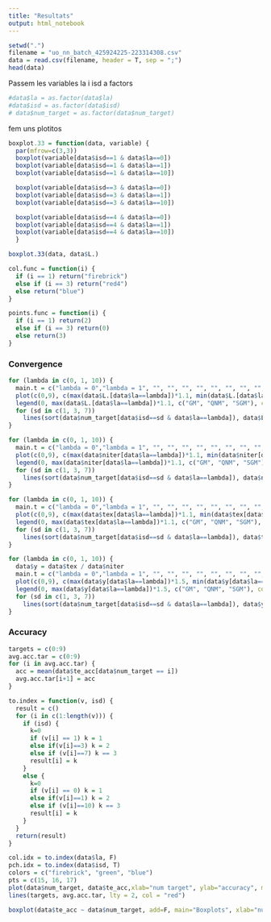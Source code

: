 ```yaml
---
title: "Resultats"
output: html_notebook
---
```


```r
setwd(".")
filename = "uo_nn_batch_425924225-223314308.csv"
data = read.csv(filename, header = T, sep = ";")
head(data)
```

Passem les variables la i isd a factors

```r
#data$la = as.factor(data$la)
#data$isd = as.factor(data$isd)
# data$num_target = as.factor(data$num_target)
```

fem uns plotitos

```r
boxplot.33 = function(data, variable) {
  par(mfrow=c(3,3))
  boxplot(variable[data$isd==1 & data$la==0])
  boxplot(variable[data$isd==1 & data$la==1])
  boxplot(variable[data$isd==1 & data$la==10])

  boxplot(variable[data$isd==3 & data$la==0])
  boxplot(variable[data$isd==3 & data$la==1])
  boxplot(variable[data$isd==3 & data$la==10])

  boxplot(variable[data$isd==4 & data$la==0])
  boxplot(variable[data$isd==4 & data$la==1])
  boxplot(variable[data$isd==4 & data$la==10])
  }
```


```r
boxplot.33(data, data$L.)

```

```r
col.func = function(i) {
  if (i == 1) return("firebrick")
  else if (i == 3) return("red4")
  else return("blue")
}

points.func = function(i) {
  if (i == 1) return(2)
  else if (i == 3) return(0)
  else return(3)
}
```

### Convergence

```r
for (lambda in c(0, 1, 10)) {
  main.t = c("lambda = 0","lambda = 1", "", "", "", "", "", "", "", "","lambda = 10")
  plot(c(0,9), c(max(data$L.[data$la==lambda])*1.1, min(data$L.[data$la==lambda])), ty="n", xlab="num target", ylab = "L*", main = main.t[lambda+1])
  legend(0, max(data$L.[data$la==lambda])*1.1, c("GM", "QNM", "SGM"), col = c("firebrick", "red4", "blue"), pch= 19)
  for (sd in c(1, 3, 7))
    lines(sort(data$num_target[data$isd==sd & data$la==lambda]), data$L.[data$isd==sd & data$la==lambda], ty="b", col = col.func(sd), pch= points.func(sd))
}
```

```r
for (lambda in c(0, 1, 10)) {
  main.t = c("lambda = 0","lambda = 1", "", "", "", "", "", "", "", "","lambda = 10")
  plot(c(0,9), c(max(data$niter[data$la==lambda])*1.1, min(data$niter[data$la==lambda])), ty="n", xlab="num target", ylab = "niter", main = main.t[lambda+1])
  legend(0, max(data$niter[data$la==lambda])*1.1, c("GM", "QNM", "SGM"), col = c("firebrick", "red4", "blue"), pch= 19)
  for (sd in c(1, 3, 7))
    lines(sort(data$num_target[data$isd==sd & data$la==lambda]), data$niter[data$isd==sd & data$la==lambda], ty="b", col = col.func(sd), pch= points.func(sd))
}
```


```r
for (lambda in c(0, 1, 10)) {
  main.t = c("lambda = 0","lambda = 1", "", "", "", "", "", "", "", "","lambda = 10")
  plot(c(0,9), c(max(data$tex[data$la==lambda])*1.1, min(data$tex[data$la==lambda])), ty="n", xlab="num target", ylab = "tex", main = main.t[lambda+1])
  legend(0, max(data$tex[data$la==lambda])*1.1, c("GM", "QNM", "SGM"), col = c("firebrick", "red4", "blue"), pch= 19)
  for (sd in c(1, 3, 7))
    lines(sort(data$num_target[data$isd==sd & data$la==lambda]), data$tex[data$isd==sd & data$la==lambda], ty="b", col = col.func(sd), pch= points.func(sd))
}
```

```r
for (lambda in c(0, 1, 10)) {
  data$y = data$tex / data$niter
  main.t = c("lambda = 0","lambda = 1", "", "", "", "", "", "", "", "","lambda = 10")
  plot(c(0,9), c(max(data$y[data$la==lambda])*1.5, min(data$y[data$la==lambda])), ty="n", xlab="num target", ylab = "tex/niter", main = main.t[lambda+1])
  legend(0, max(data$y[data$la==lambda])*1.5, c("GM", "QNM", "SGM"), col = c("firebrick", "red4", "blue"), pch= 19)
  for (sd in c(1, 3, 7))
    lines(sort(data$num_target[data$isd==sd & data$la==lambda]), data$y[data$isd==sd & data$la==lambda], ty="b", col = col.func(sd), pch= points.func(sd))
}
```

### Accuracy

```r
targets = c(0:9)
avg.acc.tar = c(0:9)
for (i in avg.acc.tar) {
  acc = mean(data$te_acc[data$num_target == i])
  avg.acc.tar[i+1] = acc
}
```

```r
to.index = function(v, isd) {
  result = c()
  for (i in c(1:length(v))) {
    if (isd) {
      k=0
      if (v[i] == 1) k = 1
      else if(v[i]==3) k = 2
      else if (v[i]==7) k == 3
      result[i] = k
    }
    else {
      k=0
      if (v[i] == 0) k = 1
      else if(v[i]==1) k = 2
      else if (v[i]==10) k == 3
      result[i] = k
    }
  }
  return(result)
}
```


```r
col.idx = to.index(data$la, F)
pch.idx = to.index(data$isd, T)
colors = c("firebrick", "green", "blue")
pts = c(15, 16, 17)
plot(data$num_target, data$te_acc,xlab="num target", ylab="accuracy", main="Test accuracy",pch=pts[pch.idx], col =colors[col.idx])
lines(targets, avg.acc.tar, lty = 2, col = "red")
```

```r
boxplot(data$te_acc ~ data$num_target, add=F, main="Boxplots", xlab="num target", ylab = "test accuracy")
```

